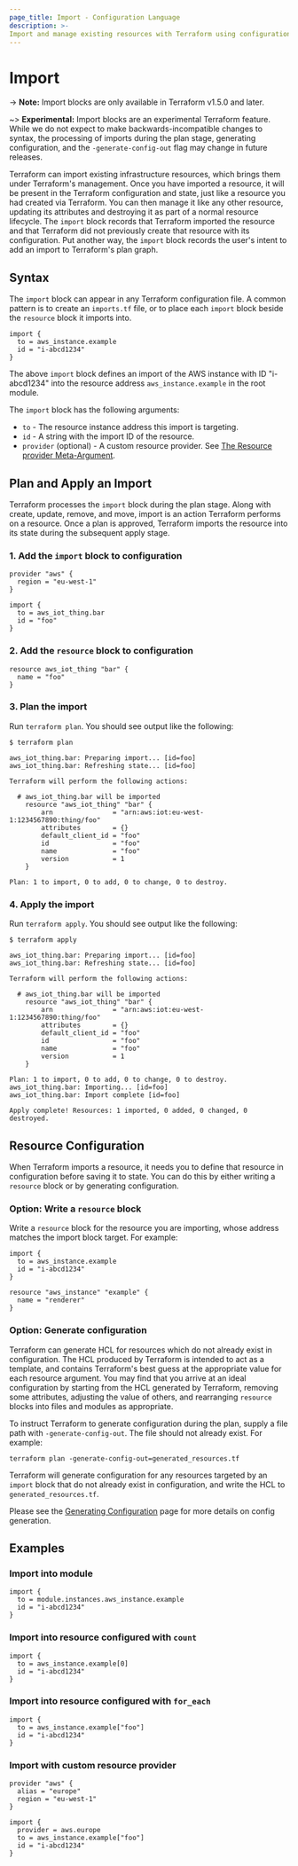 ```yaml
---
page_title: Import - Configuration Language
description: >-
Import and manage existing resources with Terraform using configuration-driven import.
---
```


# Import

-> **Note:** Import blocks are only available in Terraform v1.5.0 and later.

~> **Experimental:** Import blocks are an experimental Terraform feature. While we do not expect to make backwards-incompatible changes to syntax, the processing of imports during the plan stage, generating configuration, and the `-generate-config-out` flag may change in future releases.

Terraform can import existing infrastructure resources, which brings them under Terraform's management. Once you have imported a resource, it will be present in the Terraform configuration and state, just like a resource you had created via Terraform. You can then manage it like any other resource, updating its attributes and destroying it as part of a normal resource lifecycle.
The `import` block records that Terraform imported the resource and that Terraform did not previously create that resource with its configuration. Put another way, the `import` block records the user's intent to add an import to Terraform's plan graph.

## Syntax

The `import` block can appear in any Terraform configuration file. A common pattern is to create an `imports.tf` file, or to place each `import` block beside the `resource` block it imports into.

```hcl
import {
  to = aws_instance.example
  id = "i-abcd1234"
}
```

The above `import` block defines an import of the AWS instance with ID "i-abcd1234" into the resource address `aws_instance.example` in the root module.

The `import` block has the following arguments:
 - `to` - The resource instance address this import is targeting.
 - `id` - A string with the import ID of the resource.
 - `provider` (optional) - A custom resource provider. See [The Resource provider Meta-Argument](/terraform/language/meta-arguments/resource-provider).

## Plan and Apply an Import

Terraform processes the `import` block during the plan stage. Along with create, update, remove, and move, import is an action Terraform performs on a resource. Once a plan is approved, Terraform imports the resource into its state during the subsequent apply stage.

### 1. Add the `import` block to configuration

```hcl
provider "aws" {
  region = "eu-west-1"
}

import {
  to = aws_iot_thing.bar
  id = "foo"
}
```

### 2. Add the `resource` block to configuration

```hcl
resource aws_iot_thing "bar" {
  name = "foo"
}
```

### 3. Plan the import
Run `terraform plan`. You should see output like the following:


```
$ terraform plan

aws_iot_thing.bar: Preparing import... [id=foo]
aws_iot_thing.bar: Refreshing state... [id=foo]

Terraform will perform the following actions:

  # aws_iot_thing.bar will be imported
    resource "aws_iot_thing" "bar" {
        arn               = "arn:aws:iot:eu-west-1:1234567890:thing/foo"
        attributes        = {}
        default_client_id = "foo"
        id                = "foo"
        name              = "foo"
        version           = 1
    }

Plan: 1 to import, 0 to add, 0 to change, 0 to destroy.
```

### 4. Apply the import
Run `terraform apply`. You should see output like the following:

```
$ terraform apply

aws_iot_thing.bar: Preparing import... [id=foo]
aws_iot_thing.bar: Refreshing state... [id=foo]

Terraform will perform the following actions:

  # aws_iot_thing.bar will be imported
    resource "aws_iot_thing" "bar" {
        arn               = "arn:aws:iot:eu-west-1:1234567890:thing/foo"
        attributes        = {}
        default_client_id = "foo"
        id                = "foo"
        name              = "foo"
        version           = 1
    }

Plan: 1 to import, 0 to add, 0 to change, 0 to destroy.
aws_iot_thing.bar: Importing... [id=foo]
aws_iot_thing.bar: Import complete [id=foo]

Apply complete! Resources: 1 imported, 0 added, 0 changed, 0 destroyed.

```

## Resource Configuration

When Terraform imports a resource, it needs you to define that resource in configuration before saving it to state. You can do this by either writing a `resource` block or by generating configuration. 

### Option: Write a `resource` block

Write a `resource` block for the resource you are importing, whose address matches the import block target. For example:

```hcl
import {
  to = aws_instance.example
  id = "i-abcd1234"
}

resource "aws_instance" "example" {
  name = "renderer"
}
```

### Option: Generate configuration

Terraform can generate HCL for resources which do not already exist in configuration. The HCL produced by Terraform is intended to act as a template, and contains Terraform's best guess at the appropriate value for each resource argument. You may find that you arrive at an ideal configuration by starting from the HCL generated by Terraform, removing some attributes, adjusting the value of others, and rearranging `resource` blocks into files and modules as appropriate.

To instruct Terraform to generate configuration during the plan, supply a file path with `-generate-config-out`. The file should not already exist. For example:

```
terraform plan -generate-config-out=generated_resources.tf
```

Terraform will generate configuration for any resources targeted by an `import` block that do not already exist in configuration, and write the HCL to `generated_resources.tf`.

Please see the [Generating Configuration](/terraform/language/import/generating-configuration) page for more details on config generation.

## Examples

### Import into module

```hcl
import {
  to = module.instances.aws_instance.example
  id = "i-abcd1234"
}
```

### Import into resource configured with `count`

```hcl
import {
  to = aws_instance.example[0]
  id = "i-abcd1234"
}
```


### Import into resource configured with `for_each`
```hcl
import {
  to = aws_instance.example["foo"]
  id = "i-abcd1234"
}
```

### Import with custom resource provider

```hcl
provider "aws" {
  alias = "europe"
  region = "eu-west-1"
}

import {
  provider = aws.europe
  to = aws_instance.example["foo"]
  id = "i-abcd1234"
}
```
